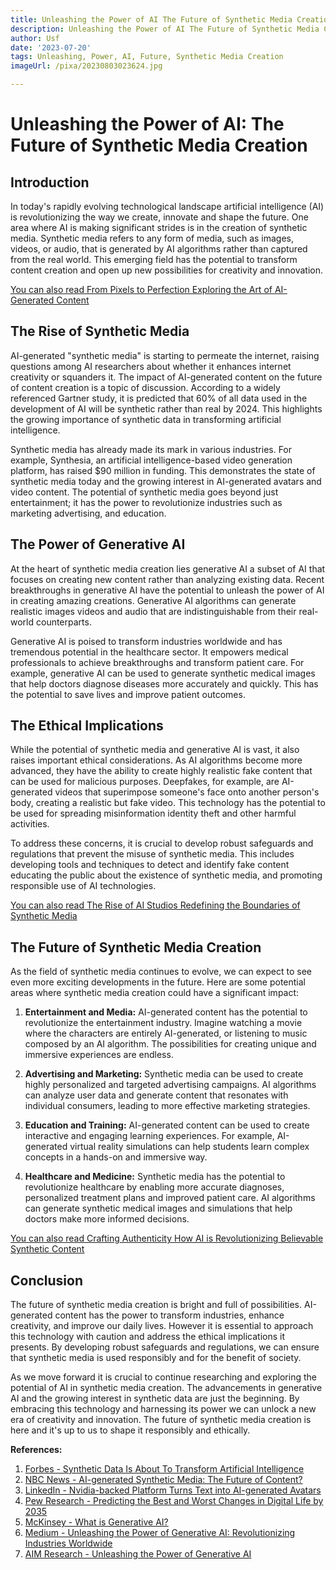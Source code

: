 ```yaml
---
title: Unleashing the Power of AI The Future of Synthetic Media Creation
description: Unleashing the Power of AI The Future of Synthetic Media Creation
author: Usf
date: '2023-07-20'
tags: Unleashing, Power, AI, Future, Synthetic Media Creation
imageUrl: /pixa/20230803023624.jpg

---
```

# Unleashing the Power  of AI: The Future of Synthetic Media Creation

## Introduction

In today's rapidly evolving technological landscape artificial intelligence (AI) is revolutionizing  the  way we create, innovate and shape the  future. One area where AI is making significant strides is in the creation of synthetic media. Synthetic  media refers to  any form of media, such as images, videos, or audio, that is  generated by AI algorithms rather than captured from the real  world. This emerging field has the potential to transform content creation and open up new  possibilities for  creativity and innovation.

[You can also read From Pixels to Perfection Exploring the  Art of AI-Generated Content](From%20Pixels%20to%20Perfection%20Exploring%20the%20Art%20of%20AI-Generated%20Content)


## The Rise of Synthetic Media

AI-generated "synthetic media" is starting to permeate the internet, raising questions among AI researchers about whether it  enhances internet creativity or squanders it. The impact of AI-generated content on the future of content creation is a topic of discussion. According  to a widely  referenced Gartner study, it is predicted that 60% of all data used in the development of AI will be  synthetic rather than real  by 2024. This highlights the  growing  importance of synthetic data in transforming artificial intelligence.

Synthetic media has already made its mark in various industries. For example,  Synthesia, an artificial intelligence-based video generation platform, has raised $90 million in funding. This demonstrates the state of synthetic media today and the growing interest in AI-generated avatars and video content. The potential of synthetic media goes beyond just entertainment; it has the power to revolutionize  industries  such as marketing advertising, and  education.

## The Power  of Generative AI

At the heart of synthetic media creation lies generative AI a subset of AI that focuses on creating new  content rather than analyzing existing data. Recent breakthroughs in generative AI have the potential to unleash the power of AI in creating amazing  creations. Generative AI algorithms  can generate realistic images videos and audio that are indistinguishable from their real-world counterparts.

Generative  AI is  poised to  transform industries worldwide and has tremendous potential in the healthcare sector. It empowers  medical professionals to achieve breakthroughs and transform patient care. For example, generative AI can be used  to generate synthetic medical  images that help doctors diagnose diseases more  accurately and quickly.  This has the potential  to save lives and improve patient outcomes.

## The Ethical Implications

While the potential of synthetic media and generative AI  is vast, it also raises important ethical considerations. As AI algorithms become more advanced, they  have the ability to create highly realistic fake content that can be used for  malicious purposes. Deepfakes, for example, are AI-generated videos that  superimpose someone's face onto  another person's body,  creating a  realistic but fake video. This technology has  the potential to be used  for  spreading misinformation  identity theft  and other harmful activities.

To address these concerns,  it is crucial to develop robust safeguards and regulations that prevent the misuse of synthetic media. This includes developing tools and techniques to detect and identify fake  content educating the public about the existence of synthetic media,  and promoting  responsible use of AI technologies.

[You  can also read The Rise of AI  Studios  Redefining the Boundaries of Synthetic Media](The%20Rise%20of%20AI%20Studios%20Redefining%20the%20Boundaries%20of%20Synthetic%20Media)


## The Future of Synthetic Media Creation

As the field of  synthetic media continues to evolve,  we can expect to see  even more exciting developments in the future. Here are some  potential areas where synthetic media creation could have a  significant impact:

1. **Entertainment and Media:** AI-generated content has the potential to revolutionize the entertainment industry. Imagine watching a movie where the characters are entirely AI-generated, or listening  to music composed by an AI  algorithm.  The possibilities for creating  unique and immersive experiences are endless.

2. **Advertising and Marketing:** Synthetic media can be  used to  create highly personalized and targeted advertising campaigns. AI algorithms  can analyze user data  and generate content that resonates with individual consumers, leading to more effective marketing strategies.

3. **Education and Training:**  AI-generated content can be used to create interactive  and engaging learning experiences. For example, AI-generated virtual  reality simulations  can help students learn complex concepts in  a  hands-on and immersive way.

4.  **Healthcare and Medicine:** Synthetic  media has the potential to revolutionize healthcare by enabling  more accurate diagnoses, personalized treatment plans and improved patient  care. AI algorithms can generate synthetic medical  images and simulations that help doctors make more informed decisions.

[You can also read Crafting Authenticity How AI is  Revolutionizing  Believable Synthetic Content](Crafting%20Authenticity%20How%20AI%20is%20Revolutionizing%20Believable%20Synthetic%20Content)


## Conclusion

The future of synthetic media creation is bright and full of possibilities. AI-generated content has the power to transform industries,  enhance creativity, and improve our daily lives. However  it is essential to approach this technology  with caution and address the ethical implications it presents. By developing robust safeguards and regulations, we can ensure that synthetic media is used responsibly and for the benefit of society.

As we move forward it is crucial to  continue researching and exploring the potential of AI in synthetic media creation.  The advancements in generative AI and the growing interest in  synthetic data are just the beginning. By embracing this technology and harnessing its power we can unlock a new era of creativity  and  innovation. The future of synthetic media creation is here and it's up to us to shape it responsibly and ethically.

**References:**

1. [Forbes - Synthetic Data Is About To  Transform Artificial Intelligence](https://www.forbes.com/sites/robtoews/2022/06/12/synthetic-data-is-about-to-transform-artificial-intelligence/?sh=24a218767523)
2. [NBC News - AI-generated Synthetic Media: The Future of  Content?](https://www.nbcnews.com/tech/tech-news/ai-generated-synthetic-media-future-content-rcna72958)
3. [LinkedIn - Nvidia-backed Platform Turns Text into AI-generated Avatars](https://www.linkedin.com/pulse/nvidia-backed-platform-turns-text-ai-generated-avatars-hitesh-vagh)
4. [Pew Research - Predicting the Best and Worst Changes in Digital Life by 2035](https://www.pewresearch.org/internet/2023/06/21/as-ai-spreads-experts-predict-the-best-and-worst-changes-in-digital-life-by-2035/)
5. [McKinsey - What is Generative AI?](https://www.mckinsey.com/featured-insights/mckinsey-explainers/what-is-generative-ai)
6. [Medium - Unleashing the Power of Generative AI: Revolutionizing Industries Worldwide](https://medium.com/@hishamusmani/unleashing-the-power-of-generative-ai-revolutionizing-industries-worldwide-712e7d2531e6)
7. [AIM Research - Unleashing  the Power of  Generative AI](https://aimresearch.co/2023/06/26/unleashing-the-power-of-generative-ai/)